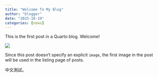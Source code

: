 ```yaml
---
title: "Welcome To My Blog"
author: "blogger"
date: "2025-10-19"
categories: [news]
---
```


This is the first post in a Quarto blog. Welcome!

![](thumbnail.jpg)

Since this post doesn't specify an explicit `image`, the first image in the post will be used in the listing page of posts.

中文測試。
